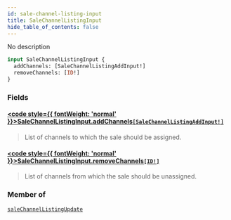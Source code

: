 ```yaml
---
id: sale-channel-listing-input
title: SaleChannelListingInput
hide_table_of_contents: false
---
```








No description

```graphql
input SaleChannelListingInput {
  addChannels: [SaleChannelListingAddInput!]
  removeChannels: [ID!]
}
```


### Fields

#### [<code style={{ fontWeight: 'normal' }}>SaleChannelListingInput.<b>addChannels</b></code>](#)<Bullet />[`[SaleChannelListingAddInput!]`](../../../developer/api-reference/inputs/sale-channel-listing-add-input) <Badge class="secondary" text="list"/> <Badge class="secondary" text="input"/>
> List of channels to which the sale should be assigned.
> 

#### [<code style={{ fontWeight: 'normal' }}>SaleChannelListingInput.<b>removeChannels</b></code>](#)<Bullet />[`[ID!]`](../../../developer/api-reference/scalars/id) <Badge class="secondary" text="list"/> <Badge class="secondary" text="scalar"/>
> List of channels from which the sale should be unassigned.
> 



### Member of

[`saleChannelListingUpdate`](../../../developer/api-reference/mutations/sale-channel-listing-update)  <Badge class="secondary" text="mutation"/>



